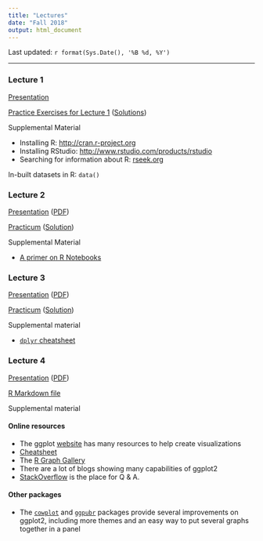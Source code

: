 ```yaml
---
title: "Lectures"
date: "Fall 2018"
output: html_document
---
```


Last updated: `r format(Sys.Date(), '%B %d, %Y')`

------

### Lecture 1

[Presentation](Lectures/lecture1.pdf)

<a href="Lectures/lecture1_files/Lecture1Exercises.html" target="_blank">Practice Exercises for Lecture 1</a> (<a href="Lectures/lecture1_files/Lecture1ExercisesSolution.html" target="_blank">Solutions</a>)

Supplemental Material

+ Installing R: <a href="http://cran.r-project.org" target="_blank">http://cran.r-project.org</a>
+ Installing RStudio: <a href="https://www.rstudio.com/products/rstudio/download3/" target="_blank" >http://www.rstudio.com/products/rstudio</a>
+ Searching for information about R: <a href="http://www.rseek.org" target="_blank">rseek.org</a>

In-built datasets in R: `data()`

### Lecture 2

<a href="Lectures/lecture2a_dataframe.html" target="_blank">Presentation</a> ([PDF](Lectures/lecture2a_dataframe.pdf){target="_blank"})

<a href="Lectures/lecture2dataframe_files/lecture2_practicum.html" target="_blank">Practicum</a> (<a href="Lectures/lecture2dataframe_files/lecture2_practicum_solutions.html" target="_blank">Solution</a>)

Supplemental Material

+ [A primer on R Notebooks](Lectures/lecture2dataframe_files/RNotebook.html)

### Lecture 3

<a href="Lectures/lecture3_tidyverse.html" target = "_blank">Presentation</a> ([PDF](Lectures/lecture3_tidyverse.pdf){target="_blank"})

<a href="Lectures/lecture3tidyverse_files/Lecture3_2018_Practicum.html" target="_blank">Practicum</a> ([Solution](Lectures/lecture3tidyverse_files/Lecture3_2018_Practicum_Solutions.html){target="_blank"})

Supplemental material

+ [`dplyr` cheatsheet](https://www.rstudio.com/resources/cheatsheets/#dplyr)

### Lecture 4

<a href="Lectures/lecture4_visualization.html" target = "_blank">Presentation</a> ([PDF](Lectures/lecture4_visualization.pdf){target="_blank"})

[R Markdown file](Lectures/lecture4_visualization.Rmd){target="_blank"}

Supplemental material

#### Online resources

+ The ggplot [website](http://docs.ggplot2.org) has many resources to help create visualizations
+ [Cheatsheet](https://www.rstudio.com/wp-content/uploads/2015/03/ggplot2-cheatsheet.pdf){target="_blank"}
+ The [R Graph Gallery](https://www.r-graph-gallery.com/){target="_blank"}
+ There are a lot of blogs showing many capabilities of ggplot2
+ [StackOverflow](http://www.stackoverflow.org) is the place for Q & A. 

#### Other packages

+ The [`cowplot`](http://cran.rstudio.com/package=cowplot) and [`ggpubr`](https://cran.r-project.org/package=ggpubr) packages provide several improvements on ggplot2, including more themes and an easy way to put several graphs together in a panel
